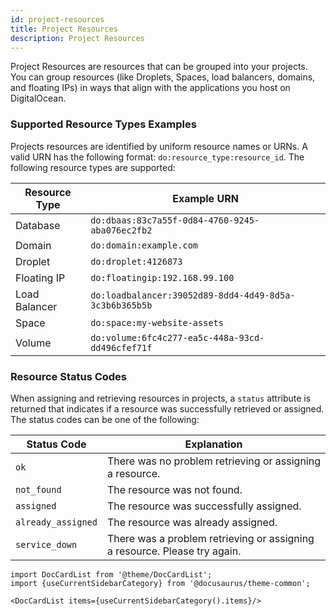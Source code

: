 ```yaml
---
id: project-resources
title: Project Resources
description: Project Resources
---
```




Project Resources are resources that can be grouped into your projects.
You can group resources (like Droplets, Spaces, load balancers, domains,
and floating IPs) in ways that align with the applications you host on
DigitalOcean.

### Supported Resource Types Examples

Projects resources are identified by uniform resource names or URNs. A
valid URN has the following format: `do:resource_type:resource_id`. The
following resource types are supported:

Resource Type | Example URN
--------------|------------
Database      | `do:dbaas:83c7a55f-0d84-4760-9245-aba076ec2fb2`
Domain        | `do:domain:example.com`
Droplet       | `do:droplet:4126873`
Floating IP   | `do:floatingip:192.168.99.100`
Load Balancer | `do:loadbalancer:39052d89-8dd4-4d49-8d5a-3c3b6b365b5b`
Space         | `do:space:my-website-assets`
Volume        | `do:volume:6fc4c277-ea5c-448a-93cd-dd496cfef71f`

### Resource Status Codes

When assigning and retrieving resources in projects, a `status` attribute
is returned that indicates if a resource was successfully retrieved or
assigned. The status codes can be one of the following:

Status Code | Explanation
------------|------------
`ok`          | There was no problem retrieving or assigning a resource.
`not_found`   | The resource was not found.
`assigned`    | The resource was successfully assigned.
`already_assigned` | The resource was already assigned.
`service_down`     | There was a problem retrieving or assigning a resource. Please try again.



```mdx-code-block
import DocCardList from '@theme/DocCardList';
import {useCurrentSidebarCategory} from '@docusaurus/theme-common';

<DocCardList items={useCurrentSidebarCategory().items}/>
```
      